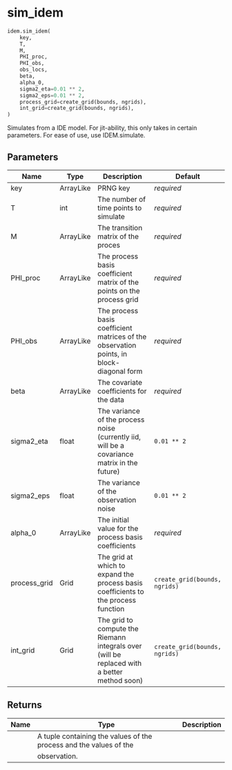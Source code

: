 # sim_idem { #jaxidem.idem.sim_idem }

```python
idem.sim_idem(
    key,
    T,
    M,
    PHI_proc,
    PHI_obs,
    obs_locs,
    beta,
    alpha_0,
    sigma2_eta=0.01 ** 2,
    sigma2_eps=0.01 ** 2,
    process_grid=create_grid(bounds, ngrids),
    int_grid=create_grid(bounds, ngrids),
)
```

Simulates from a IDE model.
For jit-ability, this only takes in certain parameters. For ease of use,
use IDEM.simulate.

## Parameters {.doc-section .doc-section-parameters}

| Name         | Type      | Description                                                                                  | Default                       |
|--------------|-----------|----------------------------------------------------------------------------------------------|-------------------------------|
| key          | ArrayLike | PRNG key                                                                                     | _required_                    |
| T            | int       | The number of time points to simulate                                                        | _required_                    |
| M            | ArrayLike | The transition matrix of the proces                                                          | _required_                    |
| PHI_proc     | ArrayLike | The process basis coefficient matrix of the points on the process grid                       | _required_                    |
| PHI_obs      | ArrayLike | The process basis coefficient matrices of the observation points, in block-diagonal form     | _required_                    |
| beta         | ArrayLike | The covariate coefficients for the data                                                      | _required_                    |
| sigma2_eta   | float     | The variance of the process noise (currently iid, will be a covariance matrix in the future) | `0.01 ** 2`                   |
| sigma2_eps   | float     | The variance of the observation noise                                                        | `0.01 ** 2`                   |
| alpha_0      | ArrayLike | The initial value for the process basis coefficients                                         | _required_                    |
| process_grid | Grid      | The grid at which to expand the process basis coefficients to the process function           | `create_grid(bounds, ngrids)` |
| int_grid     | Grid      | The grid to compute the Riemann integrals over (will be replaced with a better method soon)  | `create_grid(bounds, ngrids)` |

## Returns {.doc-section .doc-section-returns}

| Name   | Type                                                               | Description   |
|--------|--------------------------------------------------------------------|---------------|
|        | A tuple containing the values of the process and the values of the |               |
|        | observation.                                                       |               |